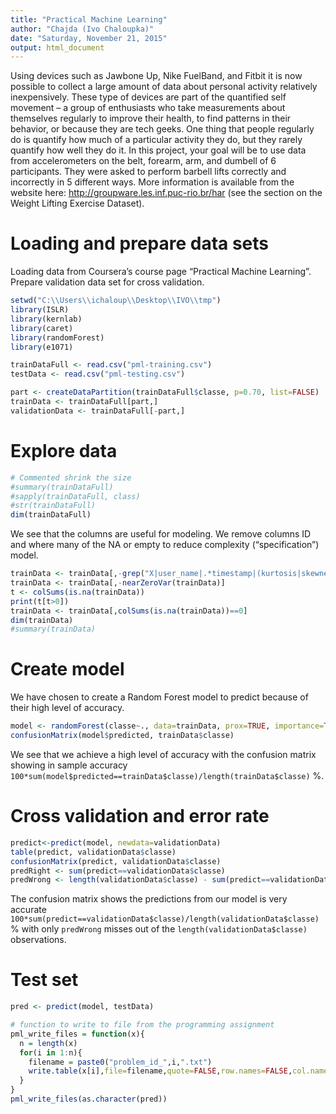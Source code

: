 ```yaml
---
title: "Practical Machine Learning"
author: "Chajda (Ivo Chaloupka)"
date: "Saturday, November 21, 2015"
output: html_document
---
```


Using devices such as Jawbone Up, Nike FuelBand, and Fitbit it is now possible to collect a large amount of data about personal activity relatively inexpensively. These type of devices are part of the quantified self movement – a group of enthusiasts who take measurements about themselves regularly to improve their health, to find patterns in their behavior, or because they are tech geeks. One thing that people regularly do is quantify how much of a particular activity they do, but they rarely quantify how well they do it. In this project, your goal will be to use data from accelerometers on the belt, forearm, arm, and dumbell of 6 participants. They were asked to perform barbell lifts correctly and incorrectly in 5 different ways. More information is available from the website here: <http://groupware.les.inf.puc-rio.br/har> (see the section on the Weight Lifting Exercise Dataset). 

# Loading and prepare data sets
Loading data from Coursera's course page "Practical Machine Learning". Prepare validation data set for cross validation.
```r
setwd("C:\\Users\\ichaloup\\Desktop\\IVO\\tmp")
library(ISLR)
library(kernlab)
library(caret)
library(randomForest)
library(e1071)

trainDataFull <- read.csv("pml-training.csv")
testData <- read.csv("pml-testing.csv")

part <- createDataPartition(trainDataFull$classe, p=0.70, list=FALSE)
trainData <- trainDataFull[part,]
validationData <- trainDataFull[-part,]
```

# Explore data
```r
# Commented shrink the size
#summary(trainDataFull)
#sapply(trainDataFull, class)
#str(trainDataFull)
dim(trainDataFull)
```
We see that the columns are useful for modeling. We remove columns ID and where many of the NA or empty to reduce complexity ("specification") model.
```r
trainData <- trainData[,-grep("X|user_name|.*timestamp|(kurtosis|skewness)_.*_(dumb)?belt|(min|max|amplitude)_yaw_(dumb)?belt", names(trainData))]
trainData <- trainData[,-nearZeroVar(trainData)]
t <- colSums(is.na(trainData))
print(t[t>0])
trainData <- trainData[,colSums(is.na(trainData))==0]
dim(trainData)
#summary(trainData)
```

# Create model
We have chosen to create a Random Forest model to predict because of their high level of accuracy.
```r
model <- randomForest(classe~., data=trainData, prox=TRUE, importance=TRUE)
confusionMatrix(model$predicted, trainData$classe)
```
We see that we achieve a high level of accuracy with the confusion matrix showing in sample accuracy `100*sum(model$predicted==trainData$classe)/length(trainData$classe)` %.

# Cross validation and error rate
```r
predict<-predict(model, newdata=validationData)
table(predict, validationData$classe)
confusionMatrix(predict, validationData$classe)
predRight <- sum(predict==validationData$classe)
predWrong <- length(validationData$classe) - sum(predict==validationData$classe)
```
The confusion matrix shows the predictions from our model is very accurate `100*sum(predict==validationData$classe)/length(validationData$classe)` % with only `predWrong` misses out of the `length(validationData$classe)` observations.

# Test set
```r
pred <- predict(model, testData)

# function to write to file from the programming assignment 
pml_write_files = function(x){
  n = length(x)
  for(i in 1:n){
    filename = paste0("problem_id_",i,".txt")
    write.table(x[i],file=filename,quote=FALSE,row.names=FALSE,col.names=FALSE)
  }
}
pml_write_files(as.character(pred))
```
